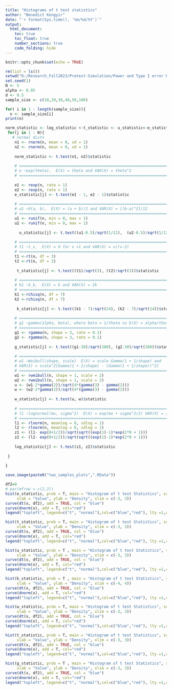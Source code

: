 ---
title: "Histograms of t test statistics"
author: "Benedict Kongyir"
date: "`r format(Sys.time(), '%m/%d/%Y')`"
output: 
  html_document:
    toc: true
    toc_float: true
    number_sections: true
    code_folding: hide
---

```{r setup, include=FALSE}
knitr::opts_chunk$set(echo = TRUE)
```


```{r}
rm(list = ls())
setwd("D:/Research_Fall2023/Pretest-Simulation/Power and Type I error Rate/Rmarkdown")
set.seed(1)
N <- 5
alpha <- 0.05
d <- 0.5
sample_size <- c(10,20,30,40,50,100)
```


```{r}
for( i in 1 : length(sample_size)){
  n <- sample_size[i]
print(n)

norm_statistic <- log_statistic <-t_statistic <- u_statistic<-e_statistic <- k_statistic <-g_statistic <- w_statistic <- NULL
 for(j in 1 : N){
   # normal distn
    n1 <- rnorm(n, mean = 0, sd = 1)
    n2 <- rnorm(n, mean = 0, sd = 1)
    
    norm_statistic <- t.test(n1, n2)$statistic
    
    # ===============================================================================================
    # e ~exp(theta),  E(X) = theta and VAR(X) = theta^2
    # ===============================================================================================
    
    e1 <- rexp(n, rate = 1)
    e2 <- rexp(n, rate = 1)
    e_statistic[j] <- t.test(e1 - 1, e2 - 1)$statistic
    
    # ===============================================================================================
    # u1 ~U(a, b),  E(X) = (a + b)/2 and VAR(X) = [(b-a)^2]/12
    # ===============================================================================================
    u1 <- runif(n, min = 0, max = 1)
    u2 <- runif(n, min = 0, max = 1)
    
      u_statistic[j] <- t.test((u1-0.5)/sqrt(1/12),  (u2-0.5)/sqrt(1/12))$statistic
    
    # ===============================================================================================
    # t1 ~t_v,  E(X) = 0 for v >1 and VAR(X) = v/(v-2)
    # ===============================================================================================
    t1 <-rt(n, df = 3) 
    t2 <-rt(n, df = 3) 
    
     t_statistic[j] <- t.test((t1)/sqrt(3), (t2)/sqrt(3))$statistic
    
    # ===============================================================================================
    # k1 ~X_k,  E(X) = k and VAR(X) = 2k
    # ===============================================================================================
    k1 <-rchisq(n, df = 7) 
    k2 <-rchisq(n, df = 7) 
    
     k_statistic[j] <- t.test((k1 - 7)/sqrt(14), (k2 - 7)/sqrt(14))$statistic
    
    # ===============================================================================================
    # g1 ~gamma(alpha, beta), where beta = 1/theta so E(X) = alpha/theta and VAR(X) = alpha/(theta)^2
    # ===============================================================================================
    g1 <- rgamma(n, shape = 3, rate = 0.1) 
    g2 <- rgamma(n, shape = 3, rate = 0.1)
    
    g_statistic[j] <- t.test((g1-30)/sqrt(300), (g2-30)/sqrt(300))$statistic
    
    # ===============================================================================================
    # w1 ~Weibull(shape, scale)  E(X) = scale Gamma(1 + 1/shape) and 
    # VAR(X) = scale^2[Gamma(1 + 2/shape) - (Gamma(1 + 1/shape))^2]
    # ===============================================================================================
    w1 <- rweibull(n, shape = 1, scale = 2) 
    w2 <- rweibull(n, shape = 1, scale = 2)
    u <- (w1-2*gamma(2))/sqrt(4*(gamma(3) - gamma(2)))
    w <- (w2-2*gamma(2))/sqrt(4*(gamma(3) - gamma(2)))
    
    w_statistic[j] <- t.test(u, w)$statistic
      
    # ===================================================================================================
    # l1 ~lognormal(mu, sigma^2)  E(X) = exp(mu + sigma^2/2) VAR(X) = [exp(sigma^2)-1]exp(2mu + sigma^2)
    # ===================================================================================================
    l1 <- rlnorm(n, meanlog = 0, sdlog = 1)
    l2 <- rlnorm(n, meanlog = 0, sdlog = 1)
    z1 <- (l1- exp(0+1/2))/sqrt(sqrt((exp(1)-1)*exp(2*0 + 1)))
    z2 <- (l2- exp(0+1/2))/sqrt(sqrt((exp(1)-1)*exp(2*0 + 1)))
    
    log_statistic[j] <- t.test(z1, z2)$statistic
    
 }
  
}
```


```{r}
save.image(paste0("two_samples_plots",".RData"))
```


```{r}
df2=8
# par(mfrow = c(2,2))
hist(e_statistic, prob = T, main = "Histogram of t test Statistics", sub = "Expoential Dist",
     xlab = "Value", ylab = "Density", xlim = c(-3, 3))
curve(dt(x, df2), add = TRUE, col = "blue")
curve(dnorm(x), add = T, col="red")
legend("topleft", legend=c("t", "normal"),col=c("blue","red"), lty =1,cex = 0.5)

hist(t_statistic, prob = T, main = "Histogram of t test Statistics", sub = "t Dist",
     xlab = "Value", ylab = "Density", xlim = c(-3, 3))
curve(dt(x, df2), add = TRUE, col = "blue")
curve(dnorm(x), add = T, col="red")
legend("topleft", legend=c("t", "normal"),col=c("blue","red"), lty =1,cex = 0.5)

hist(u_statistic, prob = T , main = "Histogram of t test Statistics", sub = "uniform Dist",
     xlab = "Value", ylab = "Density", xlim = c(-3, 3))
curve(dt(x, df2), add = TRUE, col = "blue")
curve(dnorm(x), add = T, col="red")
legend("topleft", legend=c("t", "normal"),col=c("blue","red"), lty =1,cex = 0.5)

hist(k_statistic, prob = T , main = "Histogram of t test Statistics", sub = "Chi-Square Dist",
     xlab = "Value", ylab = "Density", xlim = c(-4, 4))
curve(dt(x, df2), add = TRUE, col = "blue")
curve(dnorm(x), add = T, col="red")
legend("topleft", legend=c("t", "normal"),col=c("blue","red"), lty =1,cex = 0.5)

hist(w_statistic, prob = T, main = "Histogram of t test Statistics", sub = "Weibull Dist",
     xlab = "Value", ylab = "Density", xlim = c(-3, 3))
curve(dt(x, df2), add = TRUE, col = "blue")
curve(dnorm(x), add = T, col="red")
legend("topleft", legend=c("t", "normal"),col=c("blue","red"), lty =1,cex = 0.5)

hist(t_statistic, prob = T, main = "Histogram of t test Statistics", sub = "lognormal Dist",
     xlab = "Value", ylab = "Density", xlim = c(-3, 3))
curve(dt(x, df2), add = TRUE, col = "blue")
curve(dnorm(x), add = T, col="red")
legend("topleft", legend=c("t", "normal"),col=c("blue","red"), lty =1,cex = 0.5)

hist(g_statistic, prob = T , main = "Histogram of t test Statistics", sub = "Gamma Dist",
     xlab = "Value", ylab = "Density", xlim = c(-3, 3))
curve(dt(x, df2), add = TRUE, col = "blue")
curve(dnorm(x), add = T, col="red")
legend("topleft", legend=c("t", "normal"),col=c("blue","red"), lty =1,cex = 0.5)

```

